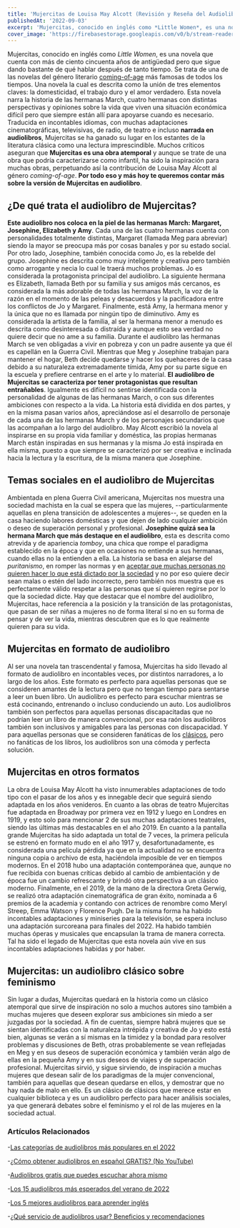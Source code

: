 ```yaml
---
title: 'Mujercitas de Louisa May Alcott (Revisión y Reseña del Audiolibro)'
publishedAt: '2022-09-03'
excerpt: 'Mujercitas, conocido en inglés como *Little Women*, es una novela que cuenta con más de ciento cincuenta años de antigüedad pero que sigue dando bastante de qué hablar después de tanto tiempo ...'
cover_image: 'https://firebasestorage.googleapis.com/v0/b/stream-readers-prod.appspot.com/o/blog_images%2Fmujercitas.jpg?alt=media&token=10d54561-8039-4269-a750-5b38e4604921'
---
```


Mujercitas, conocido en inglés como *Little Women*, es una novela que cuenta con más de ciento cincuenta años de antigüedad pero que sigue dando bastante de qué hablar después de tanto tiempo. Se trata de una de las novelas del género literario [coming-of-age](https://www.streamreaders.com/blog/despues-de-la-graduacion) más famosas de todos los tiempos.
Una novela la cual es descrita como la unión de tres elementos claves: la domesticidad, el trabajo duro y el amor verdadero. 
Esta novela narra la historia de las hermanas March, cuatro hermanas con distintas perspectivas y opiniones sobre la vida que viven una situación económica difícil pero que siempre están allí para apoyarse cuando es necesario.
Traducida en incontables idiomas, con muchas adaptaciones cinematográficas, televisivas, de radio, de teatro e incluso **narrada en audiolibros**, Mujercitas se ha ganado su lugar en los estantes de la literatura clásica como una lectura imprescindible. 
Muchos críticos aseguran que **Mujercitas es una obra atemporal** y aunque se trate de una obra que podría caracterizarse como infantil, ha sido la inspiración para muchas obras, perpetuando así la contribución de Louisa May Alcott al género *coming-of-age*. **Por todo eso y más hoy te queremos contar más sobre la versión de Mujercitas en audiolibro**. 

## ¿De qué trata el audiolibro de Mujercitas?
**Este audiolibro nos coloca en la piel de las hermanas March: Margaret, Josephine, Elizabeth y Amy**. Cada una de las cuatro hermanas cuenta con personalidades totalmente distintas, Margaret (llamada Meg para abreviar) siendo la mayor se preocupa más por cosas banales y por su estado social.
Por otro lado, Josephine, también conocida como Jo, es la rebelde del grupo. Josephine es descrita como muy inteligente y creativa pero también como arrogante y necia lo cual le traerá muchos problemas. Jo es considerada la protagonista principal del audiolibro. 
La siguiente hermana es Elizabeth, llamada Beth por su familia y sus amigos más cercanos, es considerada la más adorable de todas las hermanas March, la voz de la razón en el momento de las peleas y desacuerdos y la pacificadora entre los conflictos de Jo y Margaret.
Finalmente, está Amy, la hermana menor y la única que no es llamada por ningún tipo de diminutivo. Amy es considerada la artista de la familia, al ser la hermana menor a menudo es descrita como desinteresada o distraída y aunque esto sea verdad no quiere decir que no ame a su familia.
Durante el audiolibro las hermanas March se ven obligadas a vivir en pobreza y con un padre ausente ya que él es capellán en la Guerra Civil. 
Mientras que Meg y Josephine trabajan para mantener el hogar, Beth decide quedarse y hacer los quehaceres de la casa debido a su naturaleza extremadamente tímida, Amy por su parte sigue en la escuela y prefiere centrarse en el arte y lo material.
**El audiolibro de Mujercitas se caracteriza por tener protagonistas que resultan entrañables**. Igualmente es difícil no sentirse identificada con la personalidad de algunas de las hermanas March, o con sus diferentes ambiciones con respecto a la vida.
La historia está dividida en dos partes, y en la misma pasan varios años, apreciándose así el desarrollo de personaje de cada una de las hermanas March y de los personajes secundarios que las acompañan a lo largo del audiolibro. 
May Alcott escribió la novela al inspirarse en su propia vida familiar y doméstica, las propias hermanas March están inspiradas en sus hermanas y la misma Jo está inspirada en ella misma, puesto a que siempre se caracterizó por ser creativa e inclinada hacia la lectura y la escritura, de la misma manera que Josephine.

## Temas sociales en el audiolibro de Mujercitas
Ambientada en plena Guerra Civil americana, Mujercitas nos muestra una sociedad machista en la cual se espera que las mujeres, --particularmente aquellas en plena transición de adolescentes a mujeres--, se queden en la casa haciendo labores domésticas y que dejen de lado cualquier ambición o deseo de superación personal y profesional.
**Josephine quizá sea la hermana March que más destaque en el audiolibro**, esta es descrita como atrevida y de apariencia *tomboy*, una chica que rompe el paradigma establecido en la época y que en ocasiones no entiende a sus hermanas, cuando ellas no la entienden a ella.
La historia se basa en alejarse del *puritanismo*, en romper las normas y en [aceptar que muchas personas no quieren hacer lo que está dictado por la sociedad](https://www.litcharts.com/lit/little-women/themes/work-and-social-class) y no por eso quiere decir sean malas o estén del lado incorrecto, pero también nos muestra que es perfectamente válido respetar a las personas que sí quieren regirse por lo que la sociedad dicte. 
Hay que destacar que el nombre del audiolibro, Mujercitas, hace referencia a la posición y la transición de las protagonistas, que pasan de ser niñas a mujeres no de forma literal si no en su forma de pensar y de ver la vida, mientras descubren que es lo que realmente quieren para su vida.

## Mujercitas en formato de audiolibro
Al ser una novela tan trascendental y famosa, Mujercitas ha sido llevado al formato de audiolibro en incontables veces, por distintos narradores, a lo largo de los años.
Este formato es perfecto para aquellas personas que se consideren amantes de la lectura pero que no tengan tiempo para sentarse a leer un buen libro. Un audiolibro es perfecto para escuchar mientras se está cocinando, entrenando o incluso conduciendo un auto.
Los audiolibros también son perfectos para aquellas personas discapacitadas que no podrían leer un libro de manera convencional, por esa raón los audiolibros también son inclusivos y amigables para las personas con discapacidad.
Y para aquellas personas que se consideren fanáticas de los [clásicos](https://www.streamreaders.com/blog/crimen-y-castigo), pero no fanáticas de los libros, los audiolibros son una cómoda y perfecta solución.

## Mujercitas en otros formatos
La obra de Louisa May Alcott ha visto innumerables adaptaciones de todo tipo con el pasar de los años y es innegable decir que seguirá siendo adaptada en los años venideros.
En cuanto a las obras de teatro Mujercitas fue adaptada en Broadway por primera vez en 1912 y luego en Londres en 1919, y esto solo para mencionar 2 de sus muchas adaptaciones teatrales, siendo las últimas más destacables en el año 2019.
En cuanto a la pantalla grande Mujercitas ha sido adaptada un total de 7 veces, la primera película se estrenó en formato mudo en el año 1917 y, desafortunadamente, es considerada una película pérdida ya que en la actualidad no se encuentra ninguna copia o archivo de esta, haciéndola imposible de ver en tiempos modernos.
En el 2018 hubo una adaptación contemporánea que, aunque no fue recibida con buenas críticas debido al cambio de ambientación y de época fue un cambio refrescante y brindó otra perspectiva a un clásico moderno.
Finalmente, en el 2019, de la mano de la directora Greta Gerwig, se realizó otra adaptación cinematográfica de gran éxito, nominada a 6 premios de la academia y contando con actrices de renombre como Meryl Streep, Emma Watson y Florence Pugh.
De la misma forma ha habido incontables adaptaciones y miniseries para la televisión, se espera incluso una adaptación surcoreana para finales del 2022. Ha habido también muchas óperas y musicales que encapsulan la trama de manera correcta.
Tal ha sido el legado de Mujercitas que esta novela aún vive en sus incontables adaptaciones habidas y por haber.

## Mujercitas: un audiolibro clásico sobre feminismo 
Sin lugar a dudas, Mujercitas quedará en la historia como un clásico atemporal que sirve de inspiración no solo a muchos autores sino también a muchas mujeres que deseen explorar sus ambiciones sin miedo a ser juzgadas por la sociedad.
A fin de cuentas, siempre habrá mujeres que se sientan identificadas con la naturaleza intrépida y creativa de Jo y esto está bien, algunas se verán a sí mismas en la timidez y la bondad para resolver problemas y discusiones de Beth, otras probablemente se vean reflejadas en Meg y en sus deseos de superación económica y también verán algo de ellas en la pequeña Amy y en sus deseos de viajes y de superación profesional.
Mujercitas sirvió, y sigue sirviendo, de inspiración a muchas mujeres que desean salir de los paradigmas de la mujer convencional, también para aquellas que desean quedarse en ellos, y demostrar que no hay nada de malo en ello.
Es un clásico de clásicos que merece estar en cualquier biblioteca y es un audiolibro perfecto para hacer análisis sociales, ya que generará debates sobre el feminismo y el rol de las mujeres en la sociedad actual. 

### Artículos Relacionados

-[Las categorías de audiolibros más populares en el 2022](https://www.streamreaders.com/blog/categorias-de-audiolibros-mas-populares)

-[¿Cómo obtener audiolibros en español GRATIS? (No YouTube)](https://www.streamreaders.com/blog/como-obtener-audiolibros)

-[Audiolibros gratis que puedes escuchar ahora mismo](https://www.streamreaders.com/blog/audiolibros-gratis)

-[Los 15 audiolibros más esperados del verano de 2022](https://www.streamreaders.com/blog/los-15-audiolibros-mas-esperados)

-[Los 5 mejores audiolibros para aprender inglés](https://www.streamreaders.com/blog/los-5-mejores-audiolibros)

-[¿Qué servicio de audiolibros usar? Beneficios y recomendaciones](https://www.streamreaders.com/blog/que-servicio-de-audiolibros-usar)
